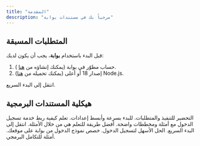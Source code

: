 ```yaml
---
title: "المقدمة"
description: "مرحباً بك في مستندات بوابة"
---
```


## المتطلبات المسبقة

قبل البدء باستخدام **بوابة**، يجب أن يكون لديك:

1. حساب مطوّر في بوابة (يمكنك إنشاؤه من [هنا](https://bawabah.app/dev/login) ).
2. إصدار 18 أو أعلى (يمكنك تحميله من [هنا](https://nodejs.org/en/download)) Node.js.

<Card title="جاهز للبدء؟" icon="rocket" horizontal href="./quickstart.mdx">
  انتقل إلى البدء السريع.
</Card>

## هيكلية المستندات البرمجية

<Steps>
  <Step title="المقدمة" icon="book" iconType="solid">
    التحضير للتنفيذ والمتطلبات.
  </Step>
  <Step title="البدء السريع" icon="rocket" iconType="solid">
    للبدء بسرعة وأبسط إعدادات.
  </Step>
  <Step title="التطوير" icon="code" iconType="solid">
    تعلم كيفية ربط خدمة تسجيل الدخول مع أمثلة ومخططات واضحة.
  </Step>
  <Step title="أمثلة" icon="flask" iconType="solid">
    أفضل طريقة للتعلم هي من خلال الأمثلة.
  </Step>
</Steps>

<Columns cols={2}>
  <Card title="البدء السريع" icon="rocket" iconType="regular" href="quickstart">
    انتقل إلى البدء السريع.
  </Card>
  <Card title="تسجيل الدخول المستضاف" icon="page" href="/essentials/settings">
    الحل الأسهل لتسجيل الدخول.
  </Card>
  <Card title="تسجيل الدخول عبر النموذج" icon="envelope" href="/essentials/navigation">
    خصص نموذج الدخول من بوابة على موقعك.
  </Card>
  <Card title="أمثلة" icon="flask" href="/api-reference/introduction">
    أمثلة للتكامل البرمجي.
  </Card>
</Columns>